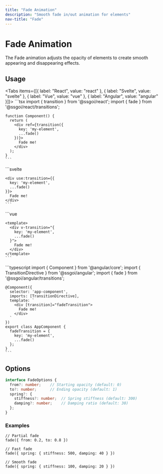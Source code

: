 ```yaml
---
title: "Fade Animation"
description: "Smooth fade in/out animation for elements"
nav-title: "Fade"
---
```


# Fade Animation

The Fade animation adjusts the opacity of elements to create smooth appearing and disappearing effects.

<TransitionDemo type="fade" />

## Usage

<Tabs items={[{ label: "React", value: "react" }, { label: "Svelte", value: "svelte" }, { label: "Vue", value: "vue" }, { label: "Angular", value: "angular" }]}>
  <TabPanel value="react">
    ```tsx
    import { transition } from '@ssgoi/react';
    import { fade } from '@ssgoi/react/transitions';

    function Component() {
      return (
        <div ref={transition({
          key: 'my-element',
          ...fade()
        })}>
          Fade me!
        </div>
      );
    }
    ```
  </TabPanel>
  <TabPanel value="svelte">
    ```svelte
    <script>
      import { transition } from '@ssgoi/svelte';
      import { fade } from '@ssgoi/svelte/transitions';
    </script>

    <div use:transition={{
      key: 'my-element',
      ...fade()
    }}>
      Fade me!
    </div>
    ```
  </TabPanel>
  <TabPanel value="vue">
    ```vue
    <script setup>
    import { fade } from '@ssgoi/vue/transitions';
    </script>

    <template>
      <div v-transition="{
        key: 'my-element',
        ...fade()
      }">
        Fade me!
      </div>
    </template>
    ```
  </TabPanel>
  <TabPanel value="angular">
    ```typescript
    import { Component } from '@angular/core';
    import { TransitionDirective } from '@ssgoi/angular';
    import { fade } from '@ssgoi/angular/transitions';

    @Component({
      selector: 'app-component',
      imports: [TransitionDirective],
      template: `
        <div [transition]="fadeTransition">
          Fade me!
        </div>
      `
    })
    export class AppComponent {
      fadeTransition = {
        key: 'my-element',
        ...fade()
      };
    }
    ```
  </TabPanel>
</Tabs>

## Options

```typescript
interface FadeOptions {
  from?: number;    // Starting opacity (default: 0)
  to?: number;      // Ending opacity (default: 1)
  spring?: {
    stiffness?: number;  // Spring stiffness (default: 300)
    damping?: number;    // Damping ratio (default: 30)
  };
}
```

### Examples

```tsx
// Partial fade
fade({ from: 0.2, to: 0.8 })

// Fast fade
fade({ spring: { stiffness: 500, damping: 40 } })

// Smooth fade
fade({ spring: { stiffness: 100, damping: 20 } })
```